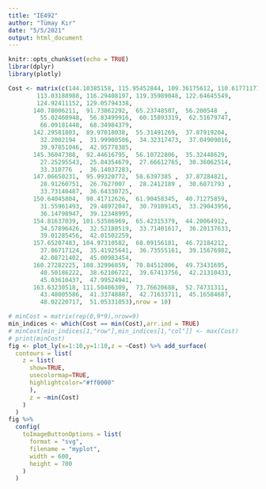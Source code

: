 ```yaml
---
title: "IE492"
author: "Tümay Kır"
date: "5/5/2021"
output: html_document
---
```


```r
knitr::opts_chunk$set(echo = TRUE)
librar(dplyr)
library(plotly)
```


```r
Cost <- matrix(c(144.10385158, 115.95452844, 109.36175612, 110.61771177,
        113.03188988, 116.29408197, 119.35989048, 122.64645549,
        124.92411152, 129.05794338,
       140.78006211,  91.73862292,  65.23748507,  56.200548  ,
         55.02460948,  56.83499916,  60.15893319,  62.51679747,
         66.09181448,  68.34984379,
       142.29581803,  89.97018038,  55.31491269,  37.87919204,
         32.2002194 ,  31.99900506,  34.32317473,  37.04909016,
         39.97851046,  42.95778385,
       145.36047388,  92.44616795,  56.10722806,  35.32448629,
         27.25295543,  25.84354679,  27.66612765,  30.36062514,
         33.310776  ,  36.14037283,
       147.06650231,  95.99320772,  58.6397385 ,  37.87284821,
         28.91260751,  26.7627007 ,  28.2412189 ,  30.6871793 ,
         33.73140487,  36.64330725,
       150.64045804,  98.41712626,  61.90458345,  40.71275859,
         31.55961493,  29.48972047,  30.79109145,  33.29043956,
         36.14798947,  39.12348995,
       154.81637039, 101.53586969,  65.42315379,  44.20064912,
         34.57896426,  32.52180519,  33.71401617,  36.20137633,
         39.01285456,  42.01502259,
       157.65207483, 104.97310582,  68.09156181,  46.72184212,
         37.86717124,  35.41925641,  36.73555161,  39.15676982,
         42.08721402,  45.00983454,
       160.27282225, 108.32996859,  70.84512006,  49.73431695,
         40.50186222,  38.62106722,  39.67413756,  42.21310433,
         45.03610437,  47.99524941,
       163.63230518, 111.50406309,  73.76620688,  52.74731311,
         43.48005586,  41.33748887,  42.71633711,  45.16584687,
         48.02220717,  51.05331053),nrow = 10)

# minCost = matrix(rep(0,9*9),nrow=9)
min_indices <- which(Cost == min(Cost),arr.ind = TRUE)
# minCost[min_indices[1,"row"],min_indices[1,"col"]] <- max(Cost)
# print(minCost)
fig <- plot_ly(x=1:10,y=1:10,z = ~Cost) %>% add_surface(
  contours = list(
    z = list(
      show=TRUE,
      usecolormap=TRUE,
      highlightcolor="#ff0000"
      ),
      z = ~min(Cost)
    )
  )
fig %>%
  config(
    toImageButtonOptions = list(
      format = "svg",
      filename = "myplot",
      width = 600,
      height = 700
    )
  )

```

